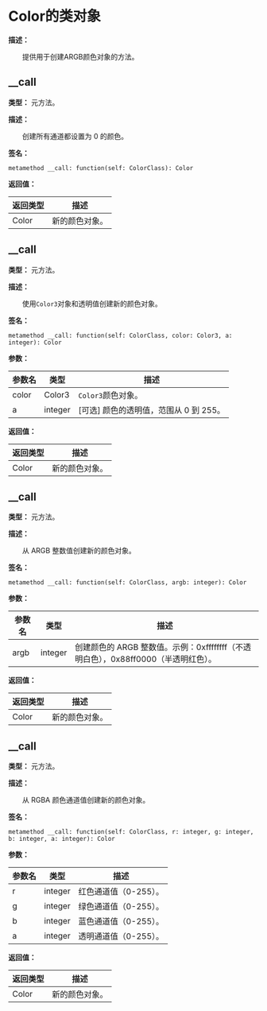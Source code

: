 
# Color的类对象

**描述：**

&emsp;&emsp;提供用于创建ARGB颜色对象的方法。

## __call

**类型：** 元方法。

**描述：**

&emsp;&emsp;创建所有通道都设置为 0 的颜色。

**签名：**
```tl
metamethod __call: function(self: ColorClass): Color
```

**返回值：**

| 返回类型 | 描述 |
| --- | --- |
| Color | 新的颜色对象。 |

## __call

**类型：** 元方法。

**描述：**

&emsp;&emsp;使用`Color3`对象和透明值创建新的颜色对象。

**签名：**
```tl
metamethod __call: function(self: ColorClass, color: Color3, a: integer): Color
```

**参数：**

| 参数名 | 类型 | 描述 |
| --- | --- | --- |
| color | Color3 | `Color3`颜色对象。 |
| a | integer | [可选] 颜色的透明值，范围从 0 到 255。 |

**返回值：**

| 返回类型 | 描述 |
| --- | --- |
| Color | 新的颜色对象。 |

## __call

**类型：** 元方法。

**描述：**

&emsp;&emsp;从 ARGB 整数值创建新的颜色对象。

**签名：**
```tl
metamethod __call: function(self: ColorClass, argb: integer): Color
```

**参数：**

| 参数名 | 类型 | 描述 |
| --- | --- | --- |
| argb | integer | 创建颜色的 ARGB 整数值。示例：0xffffffff（不透明白色），0x88ff0000（半透明红色）。 |

**返回值：**

| 返回类型 | 描述 |
| --- | --- |
| Color | 新的颜色对象。 |

## __call

**类型：** 元方法。

**描述：**

&emsp;&emsp;从 RGBA 颜色通道值创建新的颜色对象。

**签名：**
```tl
metamethod __call: function(self: ColorClass, r: integer, g: integer, b: integer, a: integer): Color
```

**参数：**

| 参数名 | 类型 | 描述 |
| --- | --- | --- |
| r | integer | 红色通道值（0-255）。 |
| g | integer | 绿色通道值（0-255）。 |
| b | integer | 蓝色通道值（0-255）。 |
| a | integer | 透明通道值（0-255）。 |

**返回值：**

| 返回类型 | 描述 |
| --- | --- |
| Color | 新的颜色对象。 |